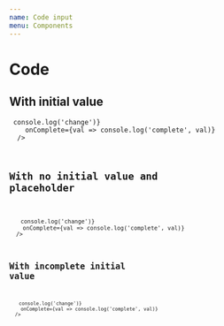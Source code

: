 ```yaml
---
name: Code input
menu: Components
---
```



# Code

## With initial value

<Playground>
  <Code
    initialValue="1337"
    mb={2}
    inputId="code-input"
    onChange={() => console.log('change')}
    onComplete={val => console.log('complete', val)}
  />
</Playground>

## With no initial value and placeholder

<Playground>
  <Code
    placeholder="0000"
    mb={2}
    inputId="code-input-no-value"
    onChange={() => console.log('change')}
    onComplete={val => console.log('complete', val)}
  />
</Playground>

## With incomplete initial value

<Playground>
  <Code
    initialValue="13"
    mb={2}
    inputId="code-input-incomplete"
    onChange={() => console.log('change')}
    onComplete={val => console.log('complete', val)}
  />
</Playground>
